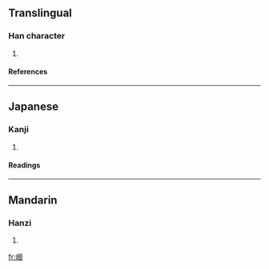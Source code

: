 ==Translingual==
===Han character===
{{Han char|rn=46|rad=山|as=17|sn=20|four=2976<sub>6</sub>|canj=山火火口 (UFFR)}}
# {{defn|Han|sort=山17}}
====References====
{{Han ref|kx=0322.190|dkj=08613|dj=0622.300|hdz=10806.160|uh=5DC6|ud=24006|bh=F444|bd=62532}}
----
==Japanese==
===Kanji===
{{ja-kanji|grade=|rs=山17}}
# {{defn|Japanese}} 
====Readings====
{{ja-readings|on=[[こう]] (kō), [[けい]] (kei), [[ぎゃう]] (gyau)|kun=}}
----
==Mandarin==
===Hanzi===
{{cmn-hanzi|pin=[[yíng]] ([[ying2]])|wg=ying<sup>2</sup>}}
# {{defn|Mandarin}}

[[fr:巆]]